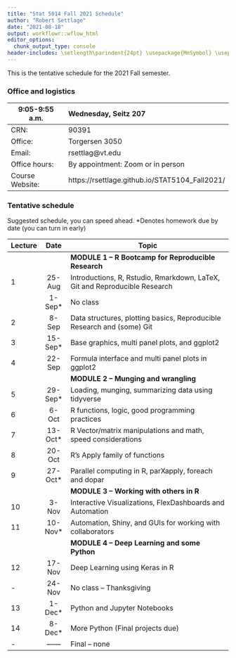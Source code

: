 ```yaml
---
title: "Stat 5014 Fall 2021 Schedule"
author: "Robert Settlage"
date: "2021-08-18"
output: workflowr::wflow_html
editor_options:
  chunk_output_type: console
header-includes: \setlength\parindent{24pt} \usepackage{MnSymbol} \usepackage{mathrsfs}
---
```


This is the tentative schedule for the 2021 Fall semester.
  
### Office and logistics

9:05-9:55 a.m.  Wednesday, Seitz 207
--------------  ---------------------------------------
CRN:            90391
Office:         Torgersen 3050
Email:          rsettlag@vt.edu
Office hours:   By appointment: Zoom or in person
Course Website: https://rsettlage.github.io/STAT5104_Fall2021/
--------------  ---------------------------------------

### Tentative schedule

Suggested schedule, you can speed ahead.
*Denotes homework due by date (you can turn in early)

|Lecture | Date      | Topic
|--------|:---------:|------------------------------------------------------------------ 
|        |           | **MODULE 1 -- R Bootcamp for Reproducible Research**  
|1       | 25-Aug    | Introductions, R, Rstudio, Rmarkdown, LaTeX, Git and Reproducible Research
|        |  1-Sep*   | No class
|2	     |  8-Sep    | Data structures, plotting basics, Reproducible Research and (some) Git
|3	     | 15-Sep*   | Base graphics, multi panel plots, and ggplot2  
|4	     | 22-Sep    | Formula interface and multi panel plots in ggplot2  
|        |           | **MODULE 2 -- Munging and wrangling**
|5	     | 29-Sep*   | Loading, munging, summarizing data using tidyverse 
|6	     |  6-Oct    | R functions, logic, good programming practices
|7	     | 13-Oct*   | R Vector/matrix manipulations and math, speed considerations
|8	     | 20-Oct    | R's Apply family of functions
|9	     | 27-Oct*   | Parallel computing in R, parXapply, foreach and dopar
|        |           | **MODULE 3 -- Working with others in R**  
|10	     |  3-Nov    | Interactive Visualizations, FlexDashboards and Automation
|11	     | 10-Nov*   | Automation, Shiny, and GUIs for working with collaborators  
|        |           | **MODULE 4 -- Deep Learning and some Python**  
|12	     | 17-Nov    | Deep Learning using Keras in R  
|-	     | 24-Nov    | No class -- Thanksgiving  
|13	     |  1-Dec*   | Python and Jupyter Notebooks  
|14	     |  8-Dec*   | More Python (Final projects due)  
|-       | ------    | Final -- none  


